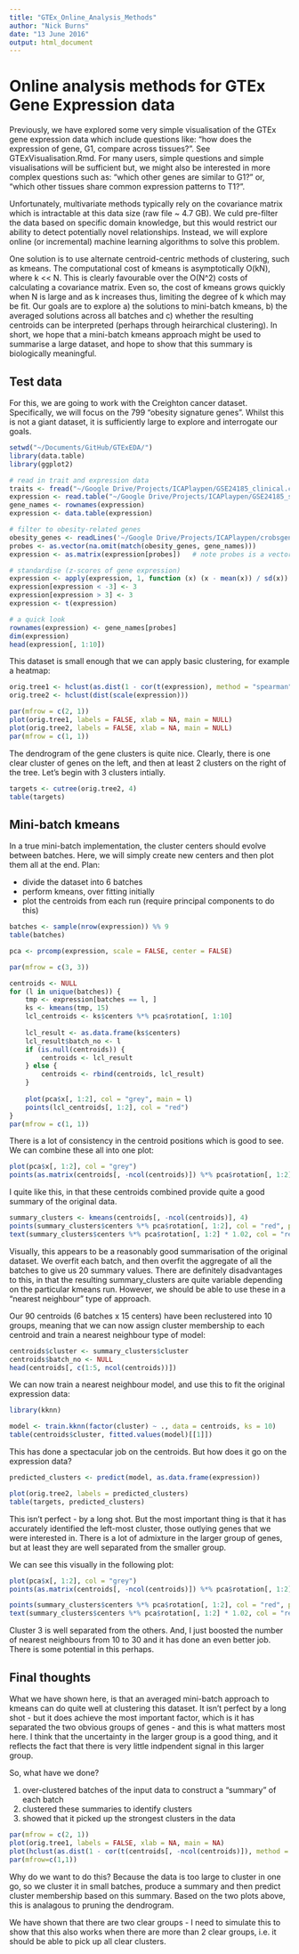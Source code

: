```yaml
---
title: "GTEx_Online_Analysis_Methods"
author: "Nick Burns"
date: "13 June 2016"
output: html_document
---
```


# Online analysis methods for GTEx Gene Expression data  

Previously, we have explored some very simple visualisation of the GTEx gene expression data which include questions like: "how does the expression of gene, G1, compare across tissues?". See GTExVisualisation.Rmd. For many users, simple questions and simple visualisations will be sufficient but, we might also be interested in more complex questions such as: "which other genes are similar to G1?" or, "which other tissues share common expression patterns to T1?".  

Unfortunately, multivariate methods typically rely on the covariance matrix which is intractable at this data size (raw file ~ 4.7 GB). We culd pre-filter the data based on specific domain knowledge, but this would restrict our ability to detect potentially novel relationships. Instead, we will explore online (or incremental) machine learning algorithms to solve this problem. 

One solution is to use alternate centroid-centric methods of clustering, such as kmeans. The computational cost of kmeans is asymptotically O(kN), where k << N. This is clearly favourable over the O(N^2) costs of calculating a covariance matrix. Even so, the cost of kmeans grows quickly when N is large and as k increases thus, limiting the degree of k which may be fit. Our goals are to explore a) the solutions to mini-batch kmeans, b) the averaged solutions across all batches and c) whether the resulting centroids can be interpreted (perhaps through heirarchical clustering). In short, we hope that a mini-batch kmeans approach might be used to summarise a large dataset, and hope to show that this summary is biologically meaningful.

## Test data  

For this, we are going to work with the Creighton cancer dataset. Specifically, we will focus on the 799 "obesity signature genes". Whilst this is not a giant dataset, it is sufficiently large to explore and interrogate our goals.

```r
setwd("~/Documents/GitHub/GTExEDA/")
library(data.table)
library(ggplot2)

# read in trait and expression data
traits <- fread("~/Google Drive/Projects/ICAPlaypen/GSE24185_clinical.csv")
expression <- read.table("~/Google Drive/Projects/ICAPlaypen/GSE24185_series_matrix.txt", sep = "", comment.char = "!", header = TRUE, row.names = 1)
gene_names <- rownames(expression)
expression <- data.table(expression)

# filter to obesity-related genes
obesity_genes <- readLines('~/Google Drive/Projects/ICAPlaypen/crobsgenes.txt')
probes <- as.vector(na.omit(match(obesity_genes, gene_names)))
expression <- as.matrix(expression[probes])   # note probes is a vector of row indices.

# standardise (z-scores of gene expression)
expression <- apply(expression, 1, function (x) (x - mean(x)) / sd(x))
expression[expression < -3] <- 3
expression[expression > 3] <- 3
expression <- t(expression)

# a quick look
rownames(expression) <- gene_names[probes]
dim(expression)
head(expression[, 1:10])
```

This dataset is small enough that we can apply basic clustering, for example a heatmap:

```r
orig.tree1 <- hclust(as.dist(1 - cor(t(expression), method = "spearman")))
orig.tree2 <- hclust(dist(scale(expression)))

par(mfrow = c(2, 1))
plot(orig.tree1, labels = FALSE, xlab = NA, main = NULL)
plot(orig.tree2, labels = FALSE, xlab = NA, main = NULL)
par(mfrow = c(1, 1))
```

The dendrogram of the gene clusters is quite nice. Clearly, there is one clear cluster of genes on the left, and then at least 2 clusters on the right of the tree. Let's begin with 3 clusters intially.

```r
targets <- cutree(orig.tree2, 4)
table(targets)
```

## Mini-batch kmeans  

In a true mini-batch implementation, the cluster centers should evolve between batches. Here, we will simply create new centers and then plot them all at the end. Plan:  

  - divide the dataset into 6 batches  
  - perform kmeans, over fitting initially  
  - plot the centroids from each run (require principal components to do this)  
  
```r
batches <- sample(nrow(expression)) %% 9
table(batches)

pca <- prcomp(expression, scale = FALSE, center = FALSE)

par(mfrow = c(3, 3))

centroids <- NULL
for (l in unique(batches)) {
    tmp <- expression[batches == l, ]
    ks <- kmeans(tmp, 15)
    lcl_centroids <- ks$centers %*% pca$rotation[, 1:10]
    
    lcl_result <- as.data.frame(ks$centers)
    lcl_result$batch_no <- l
    if (is.null(centroids)) {
        centroids <- lcl_result
    } else {
        centroids <- rbind(centroids, lcl_result)
    }
    
    plot(pca$x[, 1:2], col = "grey", main = l)
    points(lcl_centroids[, 1:2], col = "red")
}
par(mfrow = c(1, 1))
```

There is a lot of consistency in the centroid positions which is good to see. We can combine these all into one plot:

```r
plot(pca$x[, 1:2], col = "grey")
points(as.matrix(centroids[, -ncol(centroids)]) %*% pca$rotation[, 1:2], col = "blue")
```

I quite like this, in that these centroids combined provide quite a good summary of the original data.

```r
summary_clusters <- kmeans(centroids[, -ncol(centroids)], 4)
points(summary_clusters$centers %*% pca$rotation[, 1:2], col = "red", pch = 19)
text(summary_clusters$centers %*% pca$rotation[, 1:2] * 1.02, col = "red", labels = 1:4)
```

Visually, this appears to be a reasonably good summarisation of the original dataset. We overfit each batch, and then overfit the aggregate of all the batches to give us 20 summary values. There are definitely disadvantages to this, in that the resulting summary_clusters are quite variable depending on the particular kmeans run. However, we should be able to use these in a "nearest neighbour" type of approach.  

Our 90 centroids (6 batches x 15 centers) have been reclustered into 10 groups, meaning that we can now assign cluster membership to each centroid and train a nearest neighbour type of model:

```r
centroids$cluster <- summary_clusters$cluster
centroids$batch_no <- NULL
head(centroids[, c(1:5, ncol(centroids))])
```

We can now train a nearest neighbour model, and use this to fit the original expression data:

```r
library(kknn)

model <- train.kknn(factor(cluster) ~ ., data = centroids, ks = 10)
table(centroids$cluster, fitted.values(model)[[1]])
```

This has done a spectacular job on the centroids. But how does it go on the expression data?

```r
predicted_clusters <- predict(model, as.data.frame(expression))

plot(orig.tree2, labels = predicted_clusters)
table(targets, predicted_clusters)
```

This isn't perfect - by a long shot. But the most important thing is that it has accurately identified the left-most cluster, those outlying genes that we were interested in. There is a lot of admixture in the larger group of genes, but at least they are well separated from the smaller group.

We can see this visually in the following plot:

```r
plot(pca$x[, 1:2], col = "grey")
points(as.matrix(centroids[, -ncol(centroids)]) %*% pca$rotation[, 1:2], col = "blue")

points(summary_clusters$centers %*% pca$rotation[, 1:2], col = "red", pch = 19)
text(summary_clusters$centers %*% pca$rotation[, 1:2] * 1.02, col = "red", labels = 1:4)
```

Cluster 3 is well separated from the others. And, I just boosted the number of nearest neighbours from 10 to 30 and it has done an even better job. There is some potential in this perhaps.

## Final thoughts  

What we have shown here, is that an averaged mini-batch approach to kmeans can do quite well at clustering this dataset. It isn't perfect by a long shot - but it does achieve the most important factor, which is it has separated the two obvious groups of genes - and this is what matters most here. I think that the uncertainty in the larger group is a good thing, and it reflects the fact that there is very little indpendent signal in this larger group.

So, what have we done?  

  1. over-clustered batches of the input data to construct a "summary" of each batch  
  2. clustered these summaries to identify clusters  
  3. showed that it picked up the strongest clusters in the data  
  
```r
par(mfrow = c(2, 1))
plot(orig.tree1, labels = FALSE, xlab = NA, main = NA)
plot(hclust(as.dist(1 - cor(t(centroids[, -ncol(centroids)]), method = "spearman"))), xlab = NA, main = NA, labels = FALSE)
par(mfrow=c(1,1))
```
  
Why do we want to do this?  Because the data is too large to cluster in one go, so we cluster it in small batches, produce a summary and then predict cluster membership based on this summary. Based on the two plots above, this is analagous to pruning the dendrogram.

We have shown that there are two clear groups - I need to simulate this to show that this also works when there are more than 2 clear groups, i.e. it should be able to pick up all clear clusters.